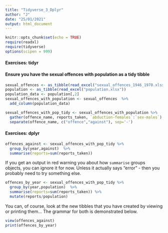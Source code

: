 ---
title: "Tidyverse_3_Dplyr"
author: "J"
date: "25/01/2021"
output: html_document
---

```{r setup, include=FALSE}
knitr::opts_chunk$set(echo = TRUE)
require(readxl)
require(tidyverse)
options(scipen = 999) 
```
#### Exercises: tidyr ####

#### Ensure you have the sexual offences with population as a tidy tibble ####

```{r check sexual offences tidy tibble has added population column}
sexual_offences <- as_tibble(read_excel("sexual_offences_1946_1970.xlsx"))
population <- as_tibble(read_excel("population.xlsx"))
population_data <- population[,2]
sexual_offences_with_population <- sexual_offences  %>%
  add_column(population_data)

sexual_offences_with_pop_tidy <- sexual_offences_with_population %>% 
  gather(offence_name, reports_taken, `abduction-females`:`sex-males`) %>% 
  separate(offence_name, c("offence","against"), sep='-')


```

#### Exercises: dplyr ####

```{r summaries offences by year and victim gender}
offences_against <- sexual_offences_with_pop_tidy %>%
  group_by(year,against)  %>%
  summarise(reports=sum(reports_taken))

```

If you get an output in red warning you about how `summarise` groups objects, you can ignore it for now. Unless it actually says "error" - then you probably need to try something else. 

```{r summarise offences by year and add a column for offences per population}
offences_by_year <- sexual_offences_with_pop_tidy %>%
  group_by(year,population)  %>% 
  summarise(reports=sum(reports_taken)) %>%
  mutate(reports/population)

```
You can, of course, look at the new tibbles that you have created by viewing or printing them... The grammar for both is demonstrated below. 
```{r have a look at your summaries}
view(offences_against)
print(offences_by_year)

```
